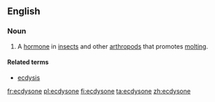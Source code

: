 ==English==

===Noun===
{{en-noun}}

# A [[hormone]] in [[insect]]s and other [[arthropod]]s that promotes [[molting]].

====Related terms====
* [[ecdysis]]

[[fr:ecdysone]]
[[pl:ecdysone]]
[[fi:ecdysone]]
[[ta:ecdysone]]
[[zh:ecdysone]]